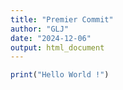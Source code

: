 ```yaml
---
title: "Premier Commit"
author: "GLJ"
date: "2024-12-06"
output: html_document
---
```


```r
print("Hello World !")
```

